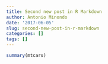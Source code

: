 ```yaml
---
title: Second new post in R Markdown
author: Antonio Minondo
date: '2017-06-05'
slug: second-new-post-in-r-markdown
categories: []
tags: []
---
```


```r
summary(mtcars)

```